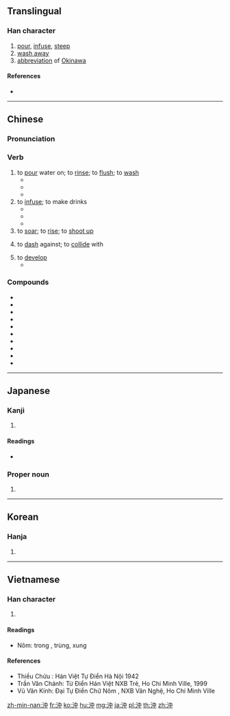 {{also|冲|盅}}
==Translingual==

===Han character===
{{Han char|rn=85|rad=水|as=04|sn=7|four=35106|canj=EL|ids=⿰氵中}}

# [[pour]], [[infuse]], [[steep]]
# [[wash away]]
# [[abbreviation]] of [[Okinawa]]

====References====
* {{Han ref|kx=0611.180|dkj=17209|dj=1004.080|hdz=31565.030|uh=6C96|ud=27798|bh=A852|bd=43090}}

----

==Chinese==
{{zh-forms|s=冲}}

===Pronunciation===
{{zh-pron
|m=chōng
|c=cung1
|h=pfs=chhûng
|mn=chhèng/chhiâng/chhiong
|cat=v
}}

===Verb===
{{zh-verb}}

# to [[pour]] water on; to [[rinse]]; to [[flush]]; to [[wash]]
#* {{zh-usex|我 觉得 我 得{děi} 回家 '''冲''' 个 澡。|I think I'll go home and have a shower.}}
#* {{zh-usex|許多 房屋 被 洪水 '''沖''' 走 了。|A lot of houses were '''washed''' away by the flood.}}
#* {{zh-usex|他 用 水 '''冲''' 了 把 脸，然后 刷牙。|He '''splashed''' water on his face, then brushed his teeth.}}
# to [[infuse]]; to make drinks
#* {{zh-usex|冲 茶|to make tea}}
#* {{zh-usex|冲 咖啡|to make coffee}}
#* {{zh-usex|给 你 的 咖啡，按 你 的 口味 '''冲''' 的。|Here's your coffee, just the way you like it.}}
# to [[soar]]; to [[rise]]; to [[shoot up]]
# {{qualifier|of water}} to [[dash]] against; to [[collide]] with
# to [[develop]] {{qualifier|a film}}
#* {{zh-usex|冲 胶卷|to develop a film}}

===Compounds===
{{der-top}}
* {{zh-l|沖沖}}
* {{zh-l|沖淡}}
* {{zh-l|沖服}}
* {{zh-l|沖積}}
* {{zh-l|沖劑}}
* {{zh-l|沖涼}}
* {{zh-l|沖刷}}
* {{zh-l|沖塌}}
* {{zh-l|沖天}}
* {{zh-l|沖洗}}
{{der-bottom}}

----

==Japanese==

===Kanji===
{{ja-kanji|grade=c|rs=水04}}

# {{defn|lang=ja|sort=水04}}

====Readings====
* {{ja-readings|on=[[ちゅう]] (chū)|kun=[[おき]] (oki; [[offing]]), [[わく]] (waku)}}

===Proper noun===
{{ja-pos|おき|proper}}

# {{surname|lang=ja|sort=おき}}

----

==Korean==

===Hanja===
{{ko-hanja|hangeul=충|eumhun=|rv=chung|mr=ch'ung|y=chwung}}

# {{defn|lang=ko|sort=水04}}

----

==Vietnamese==

===Han character===
{{vi-hantu|trùng, xung|rs=水04}}

# {{defn|lang=vi|sort=水04}}

====Readings====
* Nôm: trong , trùng, xung

====References====
* Thiều Chửu : Hán Việt Tự Điển Hà Nội 1942
* Trần Văn Chánh: Từ Điển Hán Việt NXB Trẻ, Ho Chi Minh Ville, 1999
* Vũ Văn Kính: Đại Tự Điển Chữ Nôm , NXB Văn Nghệ, Ho Chi Minh Ville

[[zh-min-nan:沖]]
[[fr:沖]]
[[ko:沖]]
[[hu:沖]]
[[mg:沖]]
[[ja:沖]]
[[pl:沖]]
[[th:沖]]
[[zh:沖]]